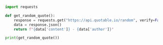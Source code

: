 ```python
import requests

def get_random_quote():
    response = requests.get("https://api.quotable.io/random", verify=False)
    data = response.json()
    return f"{data['content']} - {data['author']}"

print(get_random_quote())
```
